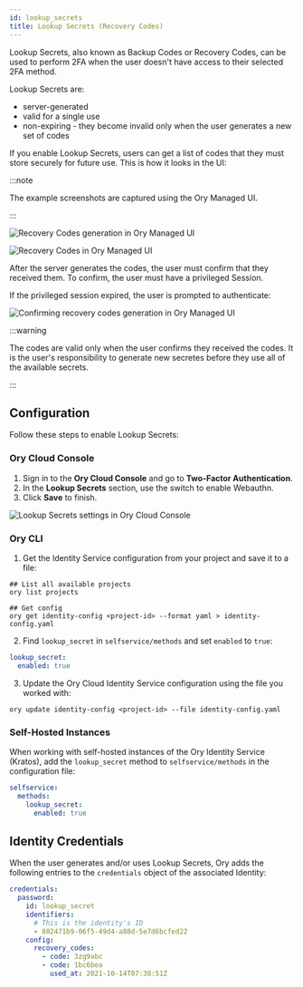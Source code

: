 ```yaml
---
id: lookup_secrets
title: Lookup Secrets (Recovery Codes)
---
```


Lookup Secrets, also known as Backup Codes or Recovery Codes, can be used to perform 2FA when the user doesn't have access to
their selected 2FA method.

Lookup Secrets are:

- server-generated
- valid for a single use
- non-expiring - they become invalid only when the user generates a new set of codes

If you enable Lookup Secrets, users can get a list of codes that they must store securely for future use. This is how it looks in
the UI:

:::note

The example screenshots are captured using the Ory Managed UI.

:::

![Recovery Codes generation in Ory Managed UI](../_static/mfa/6.png)

![Recovery Codes in Ory Managed UI](../_static/mfa/7.png)

After the server generates the codes, the user must confirm that they received them. To confirm, the user must have a privileged
Session.

If the privileged session expired, the user is prompted to authenticate:

![Confirming recovery codes generation in Ory Managed UI](../_static/mfa/8.png)

:::warning

The codes are valid only when the user confirms they received the codes. It is the user's responsibility to generate new secretes
before they use all of the available secrets.

:::

## Configuration

Follow these steps to enable Lookup Secrets:

### Ory Cloud Console

1. Sign in to the **Ory Cloud Console** and go to **Two-Factor Authentication**.
2. In the **Lookup Secrets** section, use the switch to enable Webauthn.
3. Click **Save** to finish.

![Lookup Secrets settings in Ory Cloud Console](../_static/mfa/9.png)

### Ory CLI

1. Get the Identity Service configuration from your project and save it to a file:

```shell
## List all available projects
ory list projects

## Get config
ory get identity-config <project-id> --format yaml > identity-config.yaml
```

2. Find `lookup_secret` in `selfservice/methods` and set `enabled` to `true`:

```yaml title="identity-config.yaml"
lookup_secret:
  enabled: true
```

3. Update the Ory Cloud Identity Service configuration using the file you worked with:

```shell
ory update identity-config <project-id> --file identity-config.yaml
```

### Self-Hosted Instances

When working with self-hosted instances of the Ory Identity Service (Kratos), add the `lookup_secret` method to
`selfservice/methods` in the configuration file:

```yaml title="kratos.config.yml"
selfservice:
  methods:
    lookup_secret:
      enabled: true
```

## Identity Credentials

When the user generates and/or uses Lookup Secrets, Ory adds the following entries to the `credentials` object of the associated 
Identity:

```yaml
credentials:
  password:
    id: lookup_secret
    identifiers:
      # This is the identity's ID
      - 802471b9-06f5-49d4-a88d-5e7d6bcfed22
    config:
      recovery_codes:
        - code: 3zg9abc
        - code: 1bc6bea
          used_at: 2021-10-14T07:38:51Z
```